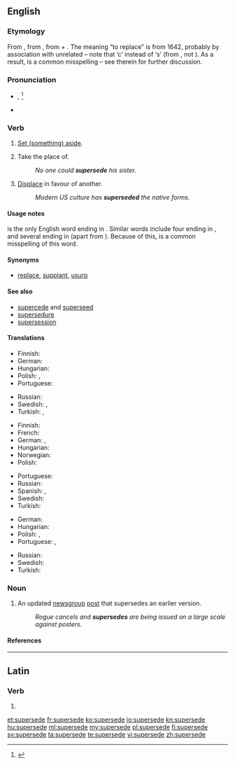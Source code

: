 ==English==

===Etymology===
From {{etyl|frm|en}} {{term|superseder||lang=frm|postpone, defer}}, from {{etyl|la|en}} {{term|supersedeo|supersedere|lang=la}}, from {{term|super||lang=la|over}} + {{term|sedeo|sedere|lang=la|to sit}}. The meaning “to replace” is from 1642, probably by association with unrelated {{term|precede|lang=en}} – note that ‘c’ instead of ‘s’ (from {{term|cedere||to go|lang=la}}, not {{term|sedere||to sit|lang=la}}). As a result, {{term|supercede|lang=en}} is a common misspelling – see therein for further discussion.

===Pronunciation===
* {{IPA|/suwpɹ̩ˈsijd/}}, {{IPA|/ˌsuːpəˈsiːd/}}<ref>{{R:TheFreeDictionary}}</ref>
* {{rhymes|iːd}}

===Verb===
{{en-verb|supersedes|superseding|superseded}}

# {{context|transitive}} [[set aside|Set (something) aside]].
# {{context|transitive}} Take the place of.
#: ''No one could '''supersede''' his sister.''
# {{context|transitive}} [[displace|Displace]] in favour of another.
#: ''Modern US culture has '''superseded''' the native forms.''

====Usage notes====
{{term||Supersede}} is the only English word ending in {{term||sede}}. Similar words include four ending in {{term||ceed}}, and several ending in {{term||cede}} (apart from {{term|seed}}). Because of this, {{term|supercede}} is a common misspelling of this word.

====Synonyms====
* {{sense|take the place of}} [[replace]], [[supplant]], [[usurp]]

====See also====
* [[supercede]] and [[superseed]] {{qualifier|common misspellings}}
* [[supersedure]]
* [[supersession]]

====Translations====
{{trans-top|Set aside}}
* Finnish: {{t+|fi|korvata}}
* German: {{t+|de|aufheben}}
* Hungarian: {{t+|hu|érvénytelenít}}
* Polish: {{t-|pl|odłożyć}}, {{t+|pl|unieważnić}}
* Portuguese: {{t+|pt|sobrepor}}
{{trans-mid}}
* Russian: {{t|ru|смещать}}
* Swedish: {{t-|sv|avlysa}}, {{t+|sv|avskaffa}}
* Turkish: {{t+|tr|yürürlükten kaldırmak}}, {{t-|tr|ilga etmek|alt=ilgâ etmek}}
{{trans-bottom}}

{{trans-top|Take the place of}}
* Finnish: {{t+|fi|korvata}}
* French: {{t+|fr|supplanter}}
* German: {{t+|de|ablösen}}, {{t+|de|ersetzen}}
* Hungarian: {{t+|hu|helyettesít}}
* Norwegian: {{t-|no|avløse}}
* Polish: {{t+|pl|zastąpić}}
{{trans-mid}}
* Portuguese: {{t+|pt|substituir}}
* Russian: {{t|ru|замещать}}
* Spanish: {{t+|es|substituir}}, {{t+|es|sustituir}}
* Swedish: {{t+|sv|ersätta}}
* Turkish: {{t+|tr|yerine geçmek}}
{{trans-bottom}}

{{trans-top|Displace in favour of another}}
* German: {{t+|de|verdrängen}}
* Hungarian: {{t+|hu|kiszorít}}
* Polish: {{t+|pl|zastąpić}}, {{t+|pl|zamienić}}
* Portuguese: {{t+|pt|substituir}}, {{t+|pt|suplantar}}
{{trans-mid}}
* Russian: {{t|ru|вытеснять}}
* Swedish: {{t-|sv|tränga undan}}
* Turkish: {{t+|tr|ayağını kaydırmak}}
{{trans-bottom}}

===Noun===
{{en-noun}}

# {{context|Internet}} An updated [[newsgroup]] [[post]] that supersedes an earlier version.
#: ''Rogue cancels and '''supersedes''' are being issued on a large scale against posters.''

====References====
<references/>

----

==Latin==

===Verb===
{{la-verb-form|supersedē}}

# {{conjugation of|supersedeo|supersedeō|2|s|pres|act|imp|lang=la}}

[[et:supersede]]
[[fr:supersede]]
[[ko:supersede]]
[[io:supersede]]
[[kn:supersede]]
[[hu:supersede]]
[[ml:supersede]]
[[my:supersede]]
[[pl:supersede]]
[[fi:supersede]]
[[sv:supersede]]
[[ta:supersede]]
[[te:supersede]]
[[vi:supersede]]
[[zh:supersede]]